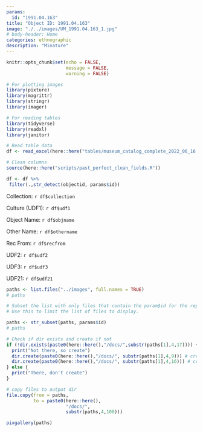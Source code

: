 ```yaml
---
params:
  id: "1991.04.163"
title: "Object ID: 1991.04.163"
image: "./../images/UM_1991.04.163_1.jpg"
# body-header: Home
categories: ethnographic
description: "Minature"
---
```


```r
knitr::opts_chunk$set(echo = FALSE,
                      message = FALSE,
                      warning = FALSE)
```

```r

# For plotting images
library(pixture)
library(magrittr)
library(stringr)
library(imager)

# For reading tables
library(tidyverse)
library(readxl)
library(janitor)
```

```r
# Read table data
df <- read_excel(here::here("tables/museum_catalog_complete_2022_06_16.xlsx")) %>% janitor::clean_names()

# Clean columns
source(here::here("scripts/past_perfect_clean_fields.R"))
```

```r
df <- df %>% 
 filter(.,str_detect(objectid, params$id))
```

::: {layout-ncol=2}

Collection: `r df$collection`

Culture (UDF1): `r df$udf1`

Object Name: `r df$objname`

Other Name: `r df$othername`

Rec From: `r df$recfrom`

UDF2: `r df$udf2`

UDF3: `r df$udf3`

:::

UDF21: `r df$udf21`

```r
paths <- list.files("../images", full.names = TRUE)
# paths
```

```r
# Subset the list with only files that contain the param$id for the report.
# Use this to limit the list of files to display.

paths <- str_subset(paths, params$id)
# paths
```

```r

# Check if dir exists and create if not
if (!dir.exists(paste0(here::here(),"/docs/",substr(paths[1],4,17)))) {
  print("Not there, so create")
  dir.create(paste0(here::here(),"/docs/", substr(paths[1],4,9))) # create parent dir
  dir.create(paste0(here::here(),"/docs/", substr(paths[1],4,16))) # create dir
} else {
  print("There, don't create")
}

# copy files to output dir
file.copy(from = paths,
          to = paste0(here::here(),
                      "/docs/",
                      substr(paths,4,100)))
```

```r
pixgallery(paths)
```
